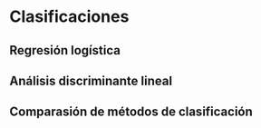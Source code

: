 # Clasificaciones

## Regresión logística

## Análisis discriminante lineal

## Comparasión de métodos de clasificación